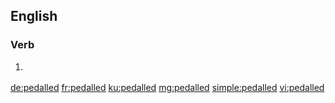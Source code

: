 ==English==

===Verb===
{{head|en|verb form}}

# {{label|en|British}} {{en-past of|pedal}}

[[de:pedalled]]
[[fr:pedalled]]
[[ku:pedalled]]
[[mg:pedalled]]
[[simple:pedalled]]
[[vi:pedalled]]